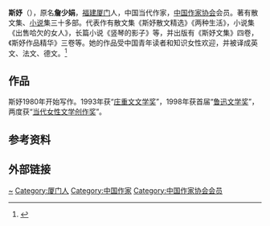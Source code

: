 {{article issues|
{{expand|time=2010-03-30T09:45:10+00:00}}
{{grammar|time=2010-03-30T09:45:10+00:00}}
}}
'''斯妤'''（{{bd|1954年|}}），原名'''詹少娟'''，[[福建|福建]][[厦门|厦门]]人，中国当代作家，[[中国作家协会|中国作家协会]]会员。著有散文集、[[小说|小说]]集三十多部。代表作有散文集《斯妤散文精选》《两种生活》，小说集《出售哈欠的女人》，长篇小说《竖琴的影子》等，并出版有《斯妤文集》四卷，《斯妤作品精华》三卷等。她的作品受中国青年读者和知识女性欢迎，并被译成英文、法文、德文。<ref>{{Cite web|title=斯妤|url=http://www.chinawriter.com.cn/zxhy/member/3628.shtml|accessdate=2020-01-23|work=中国作家网}}</ref>

== 作品 ==
斯妤1980年开始写作。1993年获“[[庄重文文学奖|庄重文文学奖]]”，1998年获首届“[[鲁迅文学奖|鲁迅文学奖]]”，两度获“[[当代女性文学创作奖|当代女性文学创作奖]]”。

== 参考资料 ==
{{reflist}}

== 外部链接 ==
{{庄重文文学奖}}
{{中国作家协会第七届全国委员会}}
{{中国作家协会第八届全国委员会}}

{{Authority control}}
{{DEFAULTSORT:Si斯}}
[[Category:詹姓|~]]
[[Category:厦门人|Category:厦门人]]
[[Category:中国作家|Category:中国作家]]
[[Category:中国作家协会会员|Category:中国作家协会会员]]